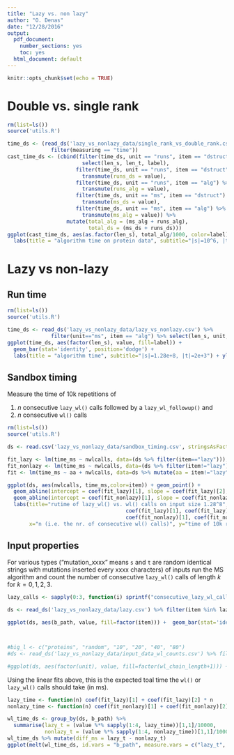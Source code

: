 ```yaml
---
title: "Lazy vs. non lazy"
author: "O. Denas"
date: "12/28/2016"
output:
  pdf_document: 
    number_sections: yes
    toc: yes
  html_document: default
---
```


```r
knitr::opts_chunk$set(echo = TRUE)
```


# Double vs. single rank

```r
rm(list=ls())
source('utils.R')

time_ds <- (read_ds('lazy_vs_nonlazy_data/single_rank_vs_double_rank.csv') %>% 
              filter(measuring == "time"))
cast_time_ds <- (cbind(filter(time_ds, unit == "runs", item == "dstruct") %>% 
                        select(len_s, len_t, label),
                      filter(time_ds, unit == "runs", item == "dstruct") %>% 
                        transmute(runs_ds = value),
                      filter(time_ds, unit == "runs", item == "alg") %>% 
                        transmute(runs_alg = value),
                      filter(time_ds, unit == "ms", item == "dstruct") %>% 
                        transmute(ms_ds = value),
                      filter(time_ds, unit == "ms", item == "alg") %>% 
                        transmute(ms_alg = value)) %>% 
                   mutate(total_alg = (ms_alg + runs_alg), 
                          total_ds = (ms_ds + runs_ds)))
ggplot(cast_time_ds, aes(as.factor(len_s), total_alg/1000, color=label)) + geom_boxplot() + 
  labs(title = "algorithm time on protein data", subtitle="|s|=10^6, |t|=10^5") + ylab('seconds') + xlab("|s|")
```

# Lazy vs non-lazy
## Run time
```r
rm(list=ls())
source('utils.R')

time_ds <- read_ds('lazy_vs_nonlazy_data/lazy_vs_nonlazy.csv') %>% 
              filter(unit=="ms", item == "alg") %>% select(len_s, unit, value, label)
ggplot(time_ds, aes(factor(len_s), value, fill=label)) + 
  geom_bar(stat='identity', position='dodge') + 
  labs(title = "algorithm time", subtitle="|s|=1.28e+8, |t|=2e+3") + ylab('ms') + xlab("input type") + theme(axis.text.x = element_text(angle = 90, hjust = 1))
```


## Sandbox timing
Measure the time of 10k repetitions of 

 (1) $n$ consecutive `lazy_wl()` calls followed by a `lazy_wl_followup()` and 
 (2) $n$ consecutive `wl()` calls


```r
rm(list=ls())
source('utils.R')

ds <- read.csv('lazy_vs_nonlazy_data/sandbox_timing.csv', stringsAsFactors = FALSE) %>% filter(item != "dstruct")

fit_lazy <- lm(time_ms ~ nwlcalls, data=(ds %>% filter(item=="lazy"))); #coef(fit_lazy)
fit_nonlazy <- lm(time_ms ~ nwlcalls, data=(ds %>% filter(item!="lazy"))); #coef(fit_nonlazy)
fit <- lm(time_ms ~ aa + nwlcalls, data=ds %>% mutate(aa = item!="lazy")); #summary(fit)

ggplot(ds, aes(nwlcalls, time_ms,color=item)) + geom_point() + 
  geom_abline(intercept = coef(fit_lazy)[1], slope = coef(fit_lazy)[2], color='red', alpha=0.5) + 
  geom_abline(intercept = coef(fit_nonlazy)[1], slope = coef(fit_nonlazy)[2], color='green', alpha=0.5) +
  labs(title="rutime of lazy_wl() vs. wl() calls on input size 1.28^8", subtitle=sprintf("lazy: %.2f + %.4f*n; nonlazy: %.2f + %.4f*n", 
                                      coef(fit_lazy)[1], coef(fit_lazy)[2],
                                      coef(fit_nonlazy)[1], coef(fit_nonlazy)[2]), 
       x="n (i.e. the nr. of consecutive wl() calls)", y="time of 10k repetitions (ms)") + expand_limits(x=0,y=0) + scale_x_continuous(breaks=0:10)
```



## Input properties

For various types ("mutation_xxxx" means `s` and `t` are random identical strings with mutations inserted every xxxx characters) of inputs run the MS algorithm and count the number of consecutive `lazy_wl()` calls of length $k$ for $k=0,1,2,3$.

```r
lazy_calls <- sapply(0:3, function(i) sprintf("consecutive_lazy_wl_calls%d", i))

ds <- read_ds('lazy_vs_nonlazy_data/lazy.csv') %>% filter(item %in% lazy_calls, label=="lazy") #%>% mutate(inp_type = sapply(strsplit(b_path, "_"), function(a) if(length(a) == 4) sprintf("%s_%s", a[1], a[4]) else a[1])); head(ds)

ggplot(ds, aes(b_path, value, fill=factor(item))) +  geom_bar(stat='identity', position='dodge') + theme(axis.text.x = element_text(angle = 90, hjust = 1))



#big_l <- c("proteins", "random", "10", "20", "40", "80")
#ds <- read_ds('lazy_vs_nonlazy_data/input_data_wl_counts.csv') %>% filter(!(unit %in% c("40960", "20480", "10240", "5120", "2560") )) %>% select(wl_chain_length, value, unit) %>%  mutate(grp = ifelse(unit %in% big_l, "grp_a", "grp_b"))#; head(ds)

#ggplot(ds, aes(factor(unit), value, fill=factor(wl_chain_length+1))) + geom_bar(stat='identity', position='dodge') + labs(title = "nr of consecutive wl() calls", subtitle="|s|=10^6, |t|=10^5") + ylab("count") + theme(axis.text.x = element_text(angle = 90, hjust = 1)) + facet_wrap(~grp, nrow = 2, scales = "free_y")
```

Using the linear fits above, this is the expected toal time the `wl()` or `lazy_wl()` calls should take (in ms).

```r
lazy_time <- function(n) coef(fit_lazy)[1] + coef(fit_lazy)[2] * n
nonlazy_time <- function(n) coef(fit_nonlazy)[1] + coef(fit_nonlazy)[2] * n

wl_time_ds <- group_by(ds, b_path) %>% 
  summarise(lazy_t = (value %*% sapply(1:4, lazy_time))[1,1]/10000,
            nonlazy_t = (value %*% sapply(1:4, nonlazy_time))[1,1]/10000)
wl_time_ds %>% mutate(diff_ms = lazy_t - nonlazy_t)
ggplot(melt(wl_time_ds, id.vars = "b_path", measure.vars = c("lazy_t", "nonlazy_t")), aes(b_path, value, fill=variable)) + geom_bar(stat="identity", position="dodge")+ theme(axis.text.x = element_text(angle = 90, hjust = 1))
```
